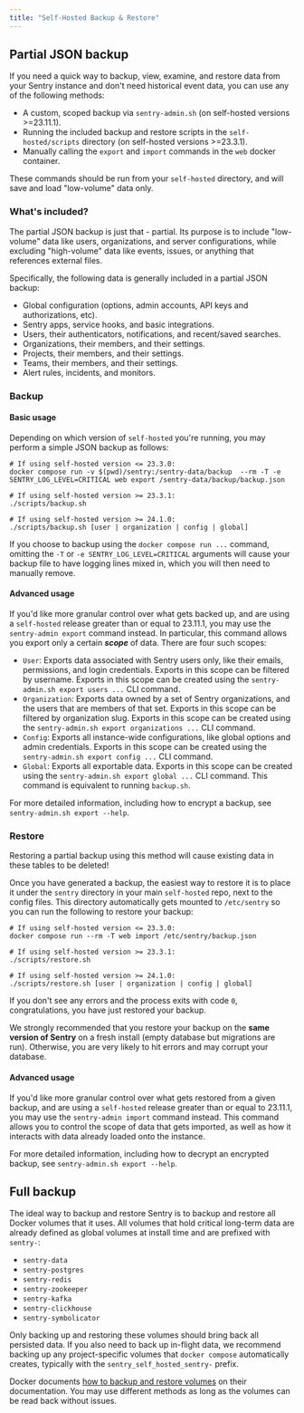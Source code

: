 ```yaml
---
title: "Self-Hosted Backup & Restore"
---
```


## Partial JSON backup

If you need a quick way to backup, view, examine, and restore data from your Sentry instance and
don't need historical event data, you can use any of the following methods:

- A custom, scoped backup via `sentry-admin.sh` (on self-hosted versions >=23.11.1).
- Running the included backup and restore scripts in the `self-hosted/scripts` directory (on
  self-hosted versions >=23.3.1).
- Manually calling the `export` and `import` commands in the `web` docker container.

These commands should be run from your `self-hosted` directory, and will save and load "low-volume"
data only.

### What's included?

The partial JSON backup is just that - partial. Its purpose is to include "low-volume" data like
users, organizations, and server configurations, while excluding "high-volume" data like events,
issues, or anything that references external files.

Specifically, the following data is generally included in a partial JSON backup:

- Global configuration (options, admin accounts, API keys and authorizations, etc).
- Sentry apps, service hooks, and basic integrations.
- Users, their authenticators, notifications, and recent/saved searches.
- Organizations, their members, and their settings.
- Projects, their members, and their settings.
- Teams, their members, and their settings.
- Alert rules, incidents, and monitors.

### Backup

#### Basic usage

Depending on which version of `self-hosted` you're running, you may perform a simple JSON backup as
follows:

```shell
# If using self-hosted version <= 23.3.0:
docker compose run -v $(pwd)/sentry:/sentry-data/backup  --rm -T -e SENTRY_LOG_LEVEL=CRITICAL web export /sentry-data/backup/backup.json

# If using self-hosted version >= 23.3.1:
./scripts/backup.sh

# If using self-hosted version >= 24.1.0:
./scripts/backup.sh [user | organization | config | global]
```

<Alert title="Note" level="info">
<markdown>

If you choose to backup using the `docker compose run ...` command, omitting the `-T` or `-e
SENTRY_LOG_LEVEL=CRITICAL` arguments will cause your backup file to have logging lines mixed in,
which you will then need to manually remove.

</markdown>
</Alert>

#### Advanced usage

If you'd like more granular control over what gets backed up, and are using a `self-hosted` release
greater than or equal to 23.11.1, you may use the `sentry-admin export` command instead. In
particular, this command allows you export only a certain ***scope*** of data. There are four such
scopes:

- `User`: Exports data associated with Sentry users only, like their emails, permissions, and login
  credentials. Exports in this scope can be filtered by username. Exports in this scope can be
  created using the `sentry-admin.sh export users ...` CLI command.
- `Organization`: Exports data owned by a set of Sentry organizations, and the users that are
  members of that set. Exports in this scope can be filtered by organization slug. Exports in this
  scope can be created using the `sentry-admin.sh export organizations ...` CLI command.
- `Config`: Exports all instance-wide configurations, like global options and admin credentials.
  Exports in this scope can be created using the `sentry-admin.sh export config ...` CLI command.
- `Global`: Exports all exportable data. Exports in this scope can be created using the
  `sentry-admin.sh export global ...` CLI command. This command is equivalent to running
  `backup.sh`.

For more detailed information, including how to encrypt a backup, see `sentry-admin.sh export
--help`.

### Restore

<Alert level="warning">

Restoring a partial backup using this method will cause existing data in these tables to be deleted!

</Alert>

Once you have generated a backup, the easiest way to restore it is to place it under the `sentry`
directory in your main `self-hosted` repo, next to the config files. This directory automatically
gets mounted to `/etc/sentry` so you can run the following to restore your backup:

```shell
# If using self-hosted version <= 23.3.0:
docker compose run --rm -T web import /etc/sentry/backup.json

# If using self-hosted version >= 23.3.1:
./scripts/restore.sh

# If using self-hosted version >= 24.1.0:
./scripts/restore.sh [user | organization | config | global]
```

If you don't see any errors and the process exits with code `0`, congratulations, you have just
restored your backup.

<Alert level="warning">

We strongly recommended that you restore your backup on the <strong>same version of Sentry</strong>
on a fresh install (empty database but migrations are run). Otherwise, you are very likely to hit
errors and may corrupt your database.

</Alert>

#### Advanced usage

If you'd like more granular control over what gets restored from a given backup, and are using a
`self-hosted` release greater than or equal to 23.11.1, you may use the `sentry-admin import`
command instead. This command allows you to control the scope of data that gets imported, as well as
how it interacts with data already loaded onto the instance.

For more detailed information, including how to decrypt an encrypted backup, see `sentry-admin.sh
export --help`.

## Full backup

The ideal way to backup and restore Sentry is to backup and restore all Docker volumes that it uses.
All volumes that hold critical long-term data are already defined as global volumes at install time
and are prefixed with `sentry-`:

- `sentry-data`
- `sentry-postgres`
- `sentry-redis`
- `sentry-zookeeper`
- `sentry-kafka`
- `sentry-clickhouse`
- `sentry-symbolicator`

<Alert title="Note" level="info">

Only backing up and restoring these volumes should bring back all persisted data. If you also need
to back up in-flight data, we recommend backing up any project-specific volumes that <code>docker
compose</code> automatically creates, typically with the <code>sentry_self_hosted_sentry-</code>
prefix.

</Alert>

Docker documents [how to backup and restore
volumes](https://docs.docker.com/storage/volumes/#backup-restore-or-migrate-data-volumes) on their
documentation. You may use different methods as long as the volumes can be read back without issues.
